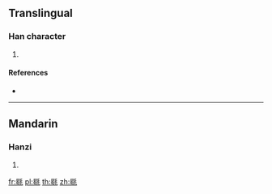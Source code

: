 ==Translingual==

===Han character===
{{Han char|rn=82|rad=毛|as=09|sn=13|four=62715|canj=AVHQU}}

# {{defn|Han|sort=毛09}}

====References====
* {{Han ref|kx=0595.040|dkj=16900|dj=0986.340|hdz=32001.210|uh=6BFC|ud=27644|bh=DDFE|bd=56830}}

----

==Mandarin==

===Hanzi===
{{cmn-hanzi|pin=[[hé]] ([[he2]])|wg=ho<sup>2</sup>}}

# {{defn|lang=cmn|sort=毛09}}

[[fr:毼]]
[[pl:毼]]
[[th:毼]]
[[zh:毼]]